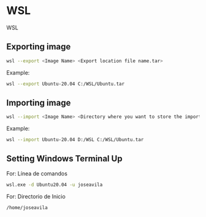 # WSL
WSL

## Exporting image

```bash
wsl --export <Image Name> <Export location file name.tar>
```
Example:
```bash
wsl --export Ubuntu-20.04 C:/WSL/Ubuntu.tar
```

## Importing image

```bash
wsl --import <Image Name> <Directory where you want to store the imported image> <Directory where the exported .tar file exists>
```
Example:
```bash
wsl --import Ubuntu-20.04 D:/WSL C:/WSL/Ubuntu.tar
```

## Setting Windows Terminal Up
For: Línea de comandos
```bash
wsl.exe -d Ubuntu20.04 -u joseavila
```

For: Directorio de Inicio
```bash
/home/joseavila
```